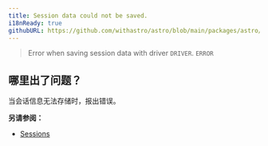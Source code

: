 ```yaml
---
title: Session data could not be saved.
i18nReady: true
githubURL: https://github.com/withastro/astro/blob/main/packages/astro/src/core/errors/errors-data.ts
---
```


> Error when saving session data with driver `DRIVER`. `ERROR`

## 哪里出了问题？

当会话信息无法存储时，报出错误。

**另请参阅：**
-  [Sessions](/zh-cn/guides/sessions/)
